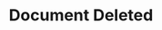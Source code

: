 ---
title: 'Document Deleted'
description: 'This event is triggered whenever an Document is deleted from a company.'
---